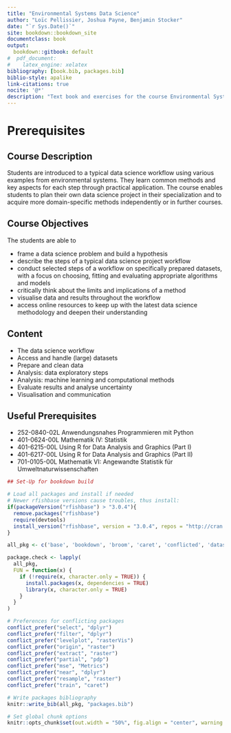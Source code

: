 ```yaml
--- 
title: "Environmental Systems Data Science"
author: "Loïc Pellissier, Joshua Payne, Benjamin Stocker"
date: "`r Sys.Date()`"
site: bookdown::bookdown_site
documentclass: book
output:
  bookdown::gitbook: default
#  pdf_document:
#    latex_engine: xelatex
bibliography: [book.bib, packages.bib]
biblio-style: apalike
link-citations: true
nocite: '@*'
description: "Text book and exercises for the course Environmental System Data Science at ETH Zürich."
---
```


# Prerequisites {-}

## Course Description {-}
Students are introduced to a typical data science workflow using various examples from environmental systems. They learn common methods and key aspects for each step through practical application. The course enables students to plan their own data science project in their specialization and to acquire more domain-specific methods independently or in further courses.

## Course Objectives {-}
The students are able to

- frame a data science problem and build a hypothesis
- describe the steps of a typical data science project workflow
- conduct selected steps of a workflow on specifically prepared datasets, with a focus on choosing, fitting and evaluating appropriate algorithms and models
- critically think about the limits and implications of a method
- visualise data and results throughout the workflow
- access online resources to keep up with the latest data science methodology and deepen their understanding

## Content {-}
- The data science workflow
- Access and handle (large) datasets
- Prepare and clean data
- Analysis: data exploratory steps
- Analysis: machine learning and computational methods
- Evaluate results and analyse uncertainty
- Visualisation and communication

## Useful Prerequisites {-}
- 252-0840-02L Anwendungsnahes Programmieren mit Python
- 401-0624-00L Mathematik IV: Statistik
- 401-6215-00L Using R for Data Analysis and Graphics (Part I)
- 401-6217-00L Using R for Data Analysis and Graphics (Part II)
- 701-0105-00L Mathematik VI: Angewandte Statistik für Umweltnaturwissenschaften


```r
## Set-Up for bookdown build

# Load all packages and install if needed
# Newer rfishbase versions cause troubles, thus install:
if(packageVersion("rfishbase") > "3.0.4"){
  remove.packages("rfishbase")
  require(devtools)
  install_version("rfishbase", version = "3.0.4", repos = "http://cran.us.r-project.org")
}

all_pkg <- c('base', 'bookdown', 'broom', 'caret', 'conflicted', 'datasets', 'dplyr', 'forcats', 'ggfortify', 'ggplot2', 'ggridges', 'graphics', 'grDevices', 'imputeTS', 'IRdisplay', 'keras', 'lattice', 'latticeExtra', 'leaps', 'lubridate', 'knitr', 'maptools', 'methods', 'Metrics', 'modelr', 'MODISTools', 'patchwork', 'pdp', 'pROC', 'purrr', 'raster', 'rasterVis', 'RColorBrewer', 'RCurl', 'readr', 'recipes', 'reticulate', 'rfishbase', 'rgbif', 'rgdal', 'rgeos', 'rjson', 'rmarkdown', 'rsample', 'sf', 'sp', 'spData', 'stats', 'stringr', 'tensorflow', 'terra', 'tibble', 'tidyr', 'tidyverse', 'utils', 'vip', 'visdat', 'XML', 'yardstick')

package.check <- lapply(
  all_pkg,
  FUN = function(x) {
    if (!require(x, character.only = TRUE)) {
      install.packages(x, dependencies = TRUE)
      library(x, character.only = TRUE)
    }
  }
)

# Preferences for conflicting packages
conflict_prefer("select", "dplyr")
conflict_prefer("filter", "dplyr")
conflict_prefer("levelplot", "rasterVis")
conflict_prefer("origin", "raster")
conflict_prefer("extract", "raster")
conflict_prefer("partial", "pdp")
conflict_prefer("mse", "Metrics")
conflict_prefer("near", "dplyr")
conflict_prefer("resample", "raster")
conflict_prefer("train", "caret")

# Write packages bibliography
knitr::write_bib(all_pkg, "packages.bib")

# Set global chunk options
knitr::opts_chunk$set(out.width = "50%", fig.align = "center", warning = FALSE, message = FALSE)
```
